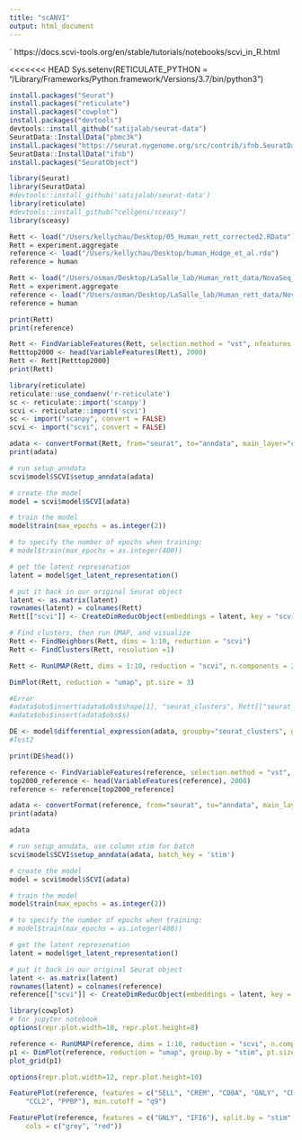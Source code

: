 ```yaml
---
title: "scANVI"
output: html_document
---
```


`
https://docs.scvi-tools.org/en/stable/tutorials/notebooks/scvi_in_R.html

<<<<<<< HEAD
Sys.setenv(RETICULATE_PYTHON = "/Library/Frameworks/Python.framework/Versions/3.7/bin/python3")


```r
install.packages("Seurat")
install.packages("reticulate")
install.packages("cowplot")
install.packages("devtools")
devtools::install_github("satijalab/seurat-data")
SeuratData::InstallData("pbmc3k")
install.packages("https://seurat.nygenome.org/src/contrib/ifnb.SeuratData_3.0.0.tar.gz", repos = NULL, type = "source")
SeuratData::InstallData("ifnb")
install.packages("SeuratObject")
```

```r
library(Seurat)
library(SeuratData)
#devtools::install_github('satijalab/seurat-data')
library(reticulate)
#devtools::install_github("cellgeni/sceasy")
library(sceasy)
```

```r
Rett <- load("/Users/kellychau/Desktop/05_Human_rett_corrected2.RData")
Rett = experiment.aggregate
reference <- load("/Users/kellychau/Desktop/human_Hodge_et_al.rda")
reference = human

Rett <- load("/Users/osman/Desktop/LaSalle_lab/Human_rett_data/NovaSeq_data/05_Human_rett_corrected2.RData")
Rett = experiment.aggregate
reference <- load("/Users/osman/Desktop/LaSalle_lab/Human_rett_data/NovaSeq_data/human_Hodge_et_al.rda")
reference = human

```

```r
print(Rett)
print(reference)
```


```r
Rett <- FindVariableFeatures(Rett, selection.method = "vst", nfeatures = 2000)
Retttop2000 <- head(VariableFeatures(Rett), 2000)
Rett <- Rett[Retttop2000]
print(Rett)
```

```r
library(reticulate)
reticulate::use_condaenv('r-reticulate')
sc <- reticulate::import('scanpy')
scvi <- reticulate::import('scvi')
sc <- import("scanpy", convert = FALSE)
scvi <- import("scvi", convert = FALSE)
```


```r
adata <- convertFormat(Rett, from="seurat", to="anndata", main_layer="counts", drop_single_values=FALSE)
print(adata)
```

```r
# run setup_anndata
scvi$model$SCVI$setup_anndata(adata)
```

```r
# create the model
model = scvi$model$SCVI(adata)
```

```r
# train the model
model$train(max_epochs = as.integer(2))

# to specify the number of epochs when training:
# model$train(max_epochs = as.integer(400))
```

```r
# get the latent represenation
latent = model$get_latent_representation()

# put it back in our original Seurat object
latent <- as.matrix(latent)
rownames(latent) = colnames(Rett)
Rett[["scvi"]] <- CreateDimReducObject(embeddings = latent, key = "scvi_", assay = DefaultAssay(Rett))
```


```r
# Find clusters, then run UMAP, and visualize
Rett <- FindNeighbors(Rett, dims = 1:10, reduction = "scvi")
Rett <- FindClusters(Rett, resolution =1)

Rett <- RunUMAP(Rett, dims = 1:10, reduction = "scvi", n.components = 2)

DimPlot(Rett, reduction = "umap", pt.size = 3)
```

```r
#Error
#adata$obs$insert(adata$obs$shape[1], "seurat_clusters", Rett[["seurat_clusters"]][,1])
#adata$obs$insert(adata$obs$s)
```

```r
DE <- model$differential_expression(adata, groupby="seurat_clusters", group1 = "1", group2 = "2")
#Test2
```

```r
print(DE$head())
```


```r
reference <- FindVariableFeatures(reference, selection.method = "vst", nfeatures = 2000)
top2000_reference <- head(VariableFeatures(reference), 2000)
reference <- reference[top2000_reference]
```

```r
adata <- convertFormat(reference, from="seurat", to="anndata", main_layer="counts", drop_single_values=FALSE)
print(adata)
```

```r
adata
```

```r

# run setup_anndata, use column stim for batch
scvi$model$SCVI$setup_anndata(adata, batch_key = 'stim')

# create the model
model = scvi$model$SCVI(adata)

# train the model
model$train(max_epochs = as.integer(2))

# to specify the number of epochs when training:
# model$train(max_epochs = as.integer(400))
```

```r
# get the latent represenation
latent = model$get_latent_representation()

# put it back in our original Seurat object
latent <- as.matrix(latent)
rownames(latent) = colnames(reference)
reference[["scvi"]] <- CreateDimReducObject(embeddings = latent, key = "scvi_", assay = DefaultAssay(reference))

```

```r
library(cowplot)
# for jupyter notebook
options(repr.plot.width=10, repr.plot.height=8)

reference <- RunUMAP(reference, dims = 1:10, reduction = "scvi", n.components = 2)
p1 <- DimPlot(reference, reduction = "umap", group.by = "stim", pt.size=2)
plot_grid(p1)

```

```r
options(repr.plot.width=12, repr.plot.height=10)

FeaturePlot(reference, features = c("SELL", "CREM", "CD8A", "GNLY", "CD79A", "FCGR3A",
    "CCL2", "PPBP"), min.cutoff = "q9")

```

```r
FeaturePlot(reference, features = c("GNLY", "IFI6"), split.by = "stim", max.cutoff = 3,
    cols = c("grey", "red"))
```